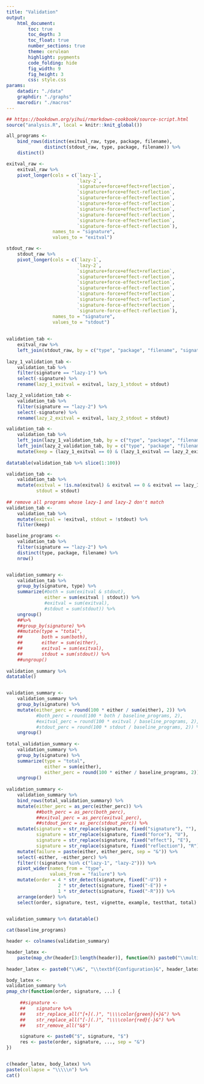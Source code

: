 ```yaml
---
title: "Validation"
output:
    html_document:
        toc: true
        toc_depth: 3
        toc_float: true
        number_sections: true
        theme: cerulean
        highlight: pygments
        code_folding: hide
        fig_width: 9
        fig_height: 3
        css: style.css
params:
    datadir: "./data"
    graphdir: "./graphs"
    macrodir: "./macros"
---
```


```r
## https://bookdown.org/yihui/rmarkdown-cookbook/source-script.html
source("analysis.R", local = knitr::knit_global())
```

```r
all_programs <- 
    bind_rows(distinct(exitval_raw, type, package, filename),
              distinct(stdout_raw, type, package, filename)) %>%
    distinct()

exitval_raw <-
    exitval_raw %>%
    pivot_longer(cols = c(`lazy-1`,
                          `lazy-2`,
                          `signature+force+effect+reflection`,
                          `signature+force+effect-reflection`,
                          `signature+force-effect+reflection`,
                          `signature+force-effect-reflection`,
                          `signature-force+effect+reflection`,
                          `signature-force+effect-reflection`,
                          `signature-force-effect+reflection`,
                          `signature-force-effect-reflection`),
                 names_to = "signature",
                 values_to = "exitval")

stdout_raw <-
    stdout_raw %>%
    pivot_longer(cols = c(`lazy-1`,
                          `lazy-2`,
                          `signature+force+effect+reflection`,
                          `signature+force+effect-reflection`,
                          `signature+force-effect+reflection`,
                          `signature+force-effect-reflection`,
                          `signature-force+effect+reflection`,
                          `signature-force+effect-reflection`,
                          `signature-force-effect+reflection`,
                          `signature-force-effect-reflection`),
                 names_to = "signature",
                 values_to = "stdout")
                 
                 
validation_tab <-
    exitval_raw %>%
    left_join(stdout_raw, by = c("type", "package", "filename", "signature"))
    
lazy_1_validation_tab <-
    validation_tab %>%
    filter(signature == "lazy-1") %>%
    select(-signature) %>%
    rename(lazy_1_exitval = exitval, lazy_1_stdout = stdout)

lazy_2_validation_tab <-
    validation_tab %>%
    filter(signature == "lazy-2") %>%
    select(-signature) %>%
    rename(lazy_2_exitval = exitval, lazy_2_stdout = stdout)

validation_tab <-
    validation_tab %>%
    left_join(lazy_1_validation_tab, by = c("type", "package", "filename")) %>%
    left_join(lazy_2_validation_tab, by = c("type", "package", "filename")) %>%
    mutate(keep = (lazy_1_exitval == 0) & (lazy_1_exitval == lazy_2_exitval) & lazy_2_stdout)
    
datatable(validation_tab %>% slice(1:100))

validation_tab <-
    validation_tab %>%
    mutate(exitval = !is.na(exitval) & exitval == 0 & exitval == lazy_1_exitval,
           stdout = stdout)
           
## remove all programs whose lazy-1 and lazy-2 don't match
validation_tab <-
    validation_tab %>%
    mutate(exitval = !exitval, stdout = !stdout) %>%
    filter(keep)

baseline_programs <-
    validation_tab %>%
    filter(signature == "lazy-2") %>%
    distinct(type, package, filename) %>%
    nrow()


validation_summary <-
    validation_tab %>%
    group_by(signature, type) %>%
    summarize(#both = sum(exitval & stdout),
              either = sum(exitval | stdout)) %>%
              #exitval = sum(exitval),
              #stdout = sum(stdout)) %>%
    ungroup() 
    ##%>%
    ##group_by(signature) %>%
    ##mutate(type = "total", 
    ##       both = sum(both),
    ##       either = sum(either),
    ##       exitval = sum(exitval),
    ##       stdout = sum(stdout)) %>%
    ##ungroup()
    
validation_summary %>%
datatable()


validation_summary <-
    validation_summary %>%
    group_by(signature) %>%
    mutate(either_perc = round(100 * either / sum(either), 2)) %>%
           #both_perc = round(100 * both / baseline_programs, 2),
           #exitval_perc = round(100 * exitval / baseline_programs, 2),
           #stdout_perc = round(100 * stdout / baseline_programs, 2)) %>%
    ungroup()
    
total_validation_summary <-
    validation_summary %>%
    group_by(signature) %>%
    summarize(type = "total", 
              either = sum(either),
              either_perc = round(100 * either / baseline_programs, 2)) %>%
    ungroup()
    
validation_summary <-
    validation_summary %>%
    bind_rows(total_validation_summary) %>%
    mutate(either_perc = as_perc(either_perc)) %>%
           ##both_perc = as_perc(both_perc),
           ##exitval_perc = as_perc(exitval_perc),
           ##stdout_perc = as_perc(stdout_perc)) %>%
    mutate(signature = str_replace(signature, fixed("signature"), ""),
           signature = str_replace(signature, fixed("force"), "U"),
           signature = str_replace(signature, fixed("effect"), "E"),
           signature = str_replace(signature, fixed("reflection"), "R")) %>%
    mutate(failure = paste(either, either_perc, sep = "&")) %>%
    select(-either, -either_perc) %>%
    filter(!(signature %in% c("lazy-1", "lazy-2"))) %>%
    pivot_wider(names_from = "type",
                values_from = "failure") %>%
    mutate(order = 4 * str_detect(signature, fixed("-U")) +
                   2 * str_detect(signature, fixed("-E")) + 
                   1 * str_detect(signature, fixed("-R"))) %>%
    arrange(order) %>%
    select(order, signature, test, vignette, example, testthat, total)
    

validation_summary %>% datatable()

cat(baseline_programs)

header <- colnames(validation_summary)

header_latex <- 
    paste(map_chr(header[3:length(header)], function(h) paste0("\\multicolumn{2}{c}{\\textbf{", h, "}}")), collapse = "&")
      
header_latex <- paste0("\\#&", "\\textbf{Configuration}&", header_latex)

body_latex <-
validation_summary %>%
pmap_chr(function(order, signature, ...) {
     
     ##signature <-
     ##    signature %>%
     ##    str_replace_all("[+](.)", "\\\\color{green}{+}&") %>%
     ##    str_replace_all("[-](.)", "\\\\color{red}{-}&") %>%
     ##    str_remove_all("&$")

     signature <- paste0("$", signature, "$")
     res <- paste(order, signature, ..., sep = "&")
})


c(header_latex, body_latex) %>%
paste(collapse = "\\\\\n") %>%
cat()
```
